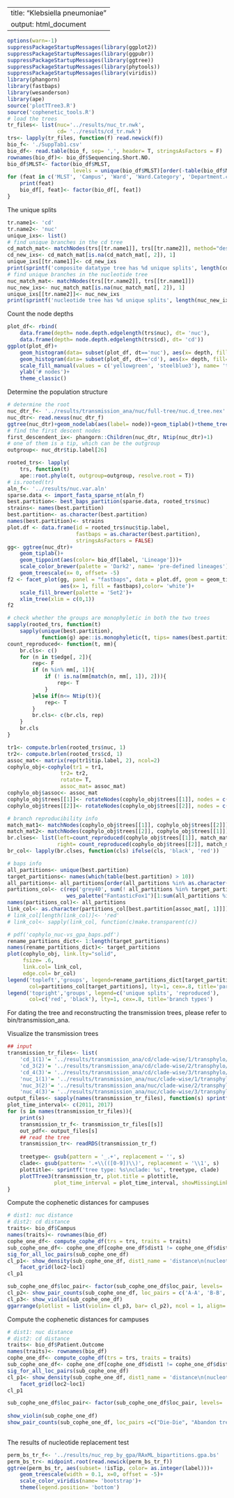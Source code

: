 <!--
SPDX-FileCopyrightText: 2021 Tzu-Hao Kuo

SPDX-License-Identifier: GPL-3.0-or-later
-->

---
title: "Klebsiella pneumoniae"
output: html_document
---
```R
options(warn=-1)
suppressPackageStartupMessages(library(ggplot2))
suppressPackageStartupMessages(library(ggpubr))
suppressPackageStartupMessages(library(ggtree))
suppressPackageStartupMessages(library(phytools))
suppressPackageStartupMessages(library(viridis))
library(phangorn)
library(fastbaps)
library(wesanderson)
library(ape)
source('plotTTree3.R')
source('cophenetic_tools.R')
# load the trees
tr_files<- list(nuc='../results/nuc_tr.nwk',
                cd= '../results/cd_tr.nwk')
trs<- lapply(tr_files, function(f) read.newick(f))
bio_f<- './SuppTab1.csv'
bio_df<- read.table(bio_f, sep= ',', header= T, stringsAsFactors = F)
rownames(bio_df)<- bio_df$Sequencing.Short.NO.
bio_df$MLST<- factor(bio_df$MLST, 
                     levels = unique(bio_df$MLST)[order(-table(bio_df$MLST)[unique(bio_df$MLST)])])
for (feat in c('MLST', 'Campus', 'Ward', 'Ward.Category', 'Department.category', 'Main.Diseases')){
    print(feat)
    bio_df[, feat]<- factor(bio_df[, feat])
}

```

The unique splits
```R
tr.name1<- 'cd'
tr.name2<- 'nuc'
unique_ixs<- list()
# find unique branches in the cd tree
cd_match_mat<- matchNodes(trs[[tr.name1]], trs[[tr.name2]], method="descendants" )
cd_new_ixs<- cd_match_mat[is.na(cd_match_mat[, 2]), 1]
unique_ixs[[tr.name1]]<- cd_new_ixs
print(sprintf('composite datatype tree has %d unique splits', length(cd_new_ixs)))
# find unique branches in the nucleotide tree
nuc_match_mat<- matchNodes(trs[[tr.name2]], trs[[tr.name1]])
nuc_new_ixs<- nuc_match_mat[is.na(nuc_match_mat[, 2]), 1]
unique_ixs[[tr.name2]]<- nuc_new_ixs
print(sprintf('nucleotide tree has %d unique splits', length(nuc_new_ixs)))

```

Count the node depths
```R
plot_df<- rbind(
    data.frame(depth= node.depth.edgelength(trs$nuc), dt= 'nuc'),
    data.frame(depth= node.depth.edgelength(trs$cd), dt= 'cd'))
ggplot(plot_df)+
    geom_histogram(data= subset(plot_df, dt=='nuc'), aes(x= depth, fill= dt), alpha= .3, boundary= 0)+
    geom_histogram(data= subset(plot_df, dt=='cd'), aes(x= depth, fill= dt), alpha= .3, boundary= 0)+
    scale_fill_manual(values = c('yellowgreen', 'steelblue3'), name= 'tree type')+
    ylab('# nodes')+
    theme_classic()
```

Determine the population structure
```R
# determine the root
nuc_dtr_f<- '../results/transmission_ana/nuc/full-tree/nuc.d_tree.nex'
nuc_dtr<- read.nexus(nuc_dtr_f)
ggtree(nuc_dtr)+geom_nodelab(aes(label= node))+geom_tiplab()+theme_tree2()
# find the first descent nodes
first_descendent_ix<- phangorn::Children(nuc_dtr, Ntip(nuc_dtr)+1)
# one of them is a tip, which can be the outgroup
outgroup<- nuc_dtr$tip.label[26]

rooted_trs<- lapply(
    trs, function(t) 
    ape::root.phylo(t, outgroup=outgroup, resolve.root = T))
# is.rooted(tr)
aln_f<- '../results/nuc.var.aln'
sparse.data <- import_fasta_sparse_nt(aln_f)
best.partition<- best_baps_partition(sparse.data, rooted_trs$nuc)
strains<- names(best.partition)
best.partition<- as.character(best.partition)
names(best.partition)<- strains
plot.df <- data.frame(id = rooted_trs$nuc$tip.label, 
                      fastbaps = as.character(best.partition), 
                      stringsAsFactors = FALSE)
gg<- ggtree(nuc_dtr)+
    geom_tiplab()+
    geom_tippoint(aes(color= bio_df[label, 'Lineage']))+
    scale_color_brewer(palette = 'Dark2', name= 'pre-defined lineages')+
    geom_treescale(x= 0, offset= -5)
f2 <- facet_plot(gg, panel = "fastbaps", data = plot.df, geom = geom_tile, 
                 aes(x= 1, fill = fastbaps),color= 'white')+
    scale_fill_brewer(palette = 'Set2')+
    xlim_tree(xlim = c(0,1))
f2

# check whether the groups are monophyletic in both the two trees
sapply(rooted_trs, function(t)
    sapply(unique(best.partition), 
           function(g) ape::is.monophyletic(t, tips= names(best.partition[best.partition == g]))))
count_reproduced<- function(t, mm){
    br.cls<- c()
    for (n in t$edge[, 2]){
        rep<- F
        if (n %in% mm[, 1]){
            if (! is.na(mm[match(n, mm[, 1]), 2])){
                rep<- T
            }
        }else if(n<= Ntip(t)){
            rep<- T
        }
        br.cls<- c(br.cls, rep)
    }   
    br.cls
}

tr1<- compute.brlen(rooted_trs$nuc, 1)
tr2<- compute.brlen(rooted_trs$cd, 1)
assoc_mat<- matrix(rep(tr1$tip.label, 2), ncol=2)
cophylo_obj<-cophylo(tr1 = tr1, 
                 tr2= tr2,
                 rotate= T,
                 assoc_mat= assoc_mat)
cophylo_obj$assoc<- assoc_mat
cophylo_obj$trees[[1]]<- rotateNodes(cophylo_obj$trees[[1]], nodes = c(83, 85, 114))
cophylo_obj$trees[[2]]<- rotateNodes(cophylo_obj$trees[[2]], nodes = c(83, 107, 114))

# branch reproducibility info
match_mat1<- matchNodes(cophylo_obj$trees[[1]], cophylo_obj$trees[[2]])
match_mat2<- matchNodes(cophylo_obj$trees[[2]], cophylo_obj$trees[[1]])
br.clses<- list(left=count_reproduced(cophylo_obj$trees[[1]], match_mat1), 
                right= count_reproduced(cophylo_obj$trees[[2]], match_mat2))
br_col<- lapply(br.clses, function(cls) ifelse(cls, 'black', 'red'))

# baps info
all_partitions<- unique(best.partition)
target_partitions<- names(which(table(best.partition) > 10))
all_partitions<- all_partitions[order(all_partitions %in% as.character(target_partitions))]
partitions_col<- c(rep('grey40', sum(! all_partitions %in% target_partitions)), 
                   wes_palette("FantasticFox1")[1:sum(all_partitions %in% target_partitions)])
names(partitions_col)<- all_partitions
link_col<- as.character(partitions_col[best.partition[assoc_mat[, 1]]])
# link_col[length(link_col)]<- 'red'
# link_col<- sapply(link_col, function(c)make.transparent(c))

# pdf('cophylo_nuc-vs_gpa_baps.pdf')
rename_partitions_dict<- 1:length(target_partitions)
names(rename_partitions_dict)<- target_partitions
plot(cophylo_obj, link.lty="solid", 
     fsize= .6,
     link.col= link_col, 
     edge.col= br_col)
legend('topleft','groups', legend=rename_partitions_dict[target_partitions],
       col=partitions_col[target_partitions], lty=1, cex=.8, title='partitions')
legend('topright','groups', legend=c('unique splits', 'reproduced'),
       col=c('red', 'black'), lty=1, cex=.8, title='branch types')
```

For dating the tree and reconstructing the transmission trees, please refer to bin/transmission_ana.

Visualize the transmission trees
```R
## input
transmission_tr_files<- list(
    'cd_1(1)'= '../results/transmission_ana/cd/clade-wise/1/transphylo/cd_ctree.Rds', 
    'cd_3(2)'= '../results/transmission_ana/cd/clade-wise/2/transphylo/cd_ctree.Rds', 
    'cd_4(3)'= '../results/transmission_ana/cd/clade-wise/3/transphylo/cd_ctree.Rds', 
    'nuc_1(1)'= '../results/transmission_ana/nuc/clade-wise/1/transphylo/nuc_ctree.Rds',
    'nuc_3(2)'= '../results/transmission_ana/nuc/clade-wise/2/transphylo/nuc_ctree.Rds',
    'nuc_4(3)'= '../results/transmission_ana/nuc/clade-wise/3/transphylo/nuc_ctree.Rds')
output_files<- sapply(names(transmission_tr_files), function(s) sprintf('%s_v2.pdf', s))
plot_time_interval<- c(2011, 2017)
for (s in names(transmission_tr_files)){
    print(s)
    transmission_tr_f<- transmission_tr_files[[s]]
    out_pdf<- output_files[s]
    ## read the tree
    transmission_tr<- readRDS(transmission_tr_f)
    
    treetype<- gsub(pattern = '_.+', replacement = '', s)
    clade<- gsub(pattern= '.+\\(([0-9])\\)', replacement = '\\1', s)
    plottitle<- sprintf('tree type: %s\nclade: %s', treetype, clade)
    plotTTree3(transmission_tr, plot.title = plottitle, 
               plot_time_interval = plot_time_interval, showMissingLinks = 1)
}

```

Compute the cophenetic distances for campuses
```R
# dist1: nuc distance
# dist2: cd distance
traits<- bio_df$Campus
names(traits)<- rownames(bio_df)
cophe_one_df<- compute_cophe_df(trs = trs, traits = traits)
sub_cophe_one_df<- cophe_one_df[cophe_one_df$dist1 != cophe_one_df$dist2, ]
sig_for_all_loc_pairs(sub_cophe_one_df)
cl_p1<- show_density(sub_cophe_one_df, dist1_name = 'distance\n(nucleotide)', dist2_name = 'distance\n(composite datatype)')+ 
    facet_grid(loc2~loc1)
cl_p1

sub_cophe_one_df$loc_pair<- factor(sub_cophe_one_df$loc_pair, levels=  c('A-A', 'B-B', 'A-B', 'A-C', 'B-C'))
cl_p2<- show_pair_counts(sub_cophe_one_df, loc_pairs = c('A-A', 'B-B', 'A-B', 'A-C', 'B-C') )
cl_p3<- show_violin(sub_cophe_one_df)
ggarrange(plotlist = list(violin= cl_p3, bar= cl_p2), ncol = 1, align= 'v' )
```

Compute the cophenetic distances for campuses
```R
# dist1: nuc distance
# dist2: cd distance
traits<- bio_df$Patient.Outcome
names(traits)<- rownames(bio_df)
cophe_one_df<- compute_cophe_df(trs = trs, traits = traits)
sub_cophe_one_df<- cophe_one_df[cophe_one_df$dist1 != cophe_one_df$dist2, ]
sig_for_all_loc_pairs(sub_cophe_one_df)
cl_p1<- show_density(sub_cophe_one_df, dist1_name = 'distance\n(nucleotide)', dist2_name = 'distance\n(composite datatype)')+ 
    facet_grid(loc2~loc1)
cl_p1

sub_cophe_one_df$loc_pair<- factor(sub_cophe_one_df$loc_pair, levels=  c("Die-Die", "Abandon treatment-Abandon treatment", "Cured-Cured", 
                                                                         "Abandon treatment-Die" , "Abandon treatment-Cured", "Cured-Die"))
show_violin(sub_cophe_one_df)
show_pair_counts(sub_cophe_one_df, loc_pairs =c("Die-Die", "Abandon treatment-Abandon treatment", "Cured-Cured", 
                                                                         "Abandon treatment-Die" , "Abandon treatment-Cured", "Cured-Die"))

```

The results of nucleotide replacement test
```R
perm_bs_tr_f<- '../results/nuc_rep_by_gpa/RAxML_bipartitions.gpa.bs'
perm_bs_tr<- midpoint.root(read.newick(perm_bs_tr_f))
ggtree(perm_bs_tr, aes(subset= !isTip, color= as.integer(label)))+
    geom_treescale(width = 0.1, x=0, offset = -5)+
    scale_color_viridis(name= 'bootstrap')+
    theme(legend.position= 'bottom')
```
